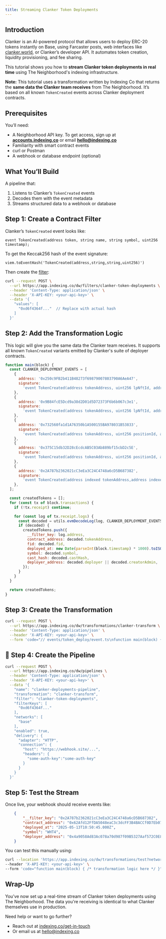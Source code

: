 ```yaml
---
title: Streaming Clanker Token Deployments
---
```


## Introduction

Clanker is an AI-powered protocol that allows users to deploy ERC-20 tokens instantly on Base, using Farcaster posts, web interfaces like [clanker.world](https://clanker.world/), or Clanker’s developer API. It automates token creation, liquidity provisioning, and fee sharing.

This tutorial shows you how to **stream Clanker token deployments in real time** using The Neighborhood's indexing infrastructure.

**Note:** This tutorial uses a transformation written by Indexing Co that returns the **same data the Clanker team receives** from The Neighborhood. It’s based on all known `TokenCreated` events across Clanker deployment contracts.

## Prerequisites

You’ll need:

- A Neighborhood API key. To get access, sign up at [**accounts.indexing.co**](https://accounts.indexing.co) or email [**hello@indexing.co**](mailto:hello@indexing.co)
- Familiarity with smart contract events
- curl or Postman
- A webhook or database endpoint (optional)

## What You’ll Build

A pipeline that:

1. Listens to Clanker’s `TokenCreated` events
2. Decodes them with the event metadata
3. Streams structured data to a webhook or database

## Step 1: Create a Contract Filter

Clanker’s `TokenCreated` event looks like:

```solidity
event TokenCreated(address token, string name, string symbol, uint256 timestamp);
```

To get the Keccak256 hash of the event signature:

```
viem.toEventHash('TokenCreated(address,string,string,uint256)')
```

Then create the [filter](https://docs.indexing.co/guide/filters/add):

```bash
curl --request POST \
  --url https://app.indexing.co/dw/filters/clanker-token-deployments \
  --header 'Content-Type: application/json' \
  --header 'X-API-KEY: <your-api-key>' \
  --data '{
    "values": [
      "0xd6f4364f..."  // Replace with actual hash
    ]
  }'
```

## Step 2: Add the Transformation Logic

This logic will give you the same data the Clanker team receives. It supports all known `TokenCreated` variants emitted by Clanker's suite of deployer contracts.

```javascript
function main(block) {
  const CLANKER_DEPLOYMENT_EVENTS = [
    {
      address: '0x250c9FB2b411B48273f69879007803790A6AeA47',
      signature:
        'event TokenCreated(address tokenAddress, uint256 lpNftId, address deployer, string name, string symbol, uint256 supply, uint256 _supply, address lockerAddress)',
    },
    {
      address: '0x9B84fcE5Dcd9a38d2D01d5D72373F6b6b067c3e1',
      signature:
        'event TokenCreated(address tokenAddress, uint256 lpNftId, address deployer, uint256 fid, string name, string symbol, uint256 supply, address lockerAddress, string castHash)',
    },
    {
      address: '0x732560fa1d1A76350b1A500155BA978031B53833',
      signature:
        'event TokenCreated(address tokenAddress, uint256 positionId, address deployer, uint256 fid, string name, string symbol, uint256 supply, address lockerAddress, string castHash)',
    },
    {
      address: '0x375C15db32D28cEcdcAB5C03Ab889bf15cbD2c5E',
      signature:
        'event TokenCreated(address tokenAddress, uint256 positionId, address deployer, uint256 fid, string name, string symbol, uint256 supply, string castHash)',
    },
    {
      address: '0x2A787b2362021cC3eEa3C24C4748a6cD5B687382',
      signature:
        'event TokenCreated(address indexed tokenAddress,address indexed creatorAdmin, address indexed interfaceAdmin, address creatorRewardRecipient, address interfaceRewardRecipient, uint256 positionId, string name, string symbol, int24 startingTickIfToken0IsNewToken, string metadata, uint256 amountTokensBought, uint256 vaultDuration, uint8 vaultPercentage, address msgSender )',
    },
  ];

  const createdTokens = [];
  for (const tx of block.transactions) {
    if (!tx.receipt) continue;

    for (const log of tx.receipt.logs) {
      const decoded = utils.evmDecodeLog(log, CLANKER_DEPLOYMENT_EVENTS);
      if (decoded) {
        createdTokens.push({
          __filter_key: log.address,
          contract_address: decoded.tokenAddress,
          fid: decoded.fid,
          deployed_at: new Date(parseInt(block.timestamp) * 1000).toISOString(),
          symbol: decoded.symbol,
          cast_hash: decoded.castHash,
          deployer_address: decoded.deployer || decoded.creatorAdmin,
        });
      }
    }
  }

  return createdTokens;
}
```

## Step 3: Create the Transformation

```bash
curl --request POST \
  --url https://app.indexing.co/dw/transformations/clanker-transform \
  --header 'Content-Type: application/json' \
  --header 'X-API-KEY: <your-api-key>' \
  --form 'code="// events/token_deploy/event.ts\nfunction main(block) { /* transformation logic here */ }"'
```

## 🔗 Step 4: Create the Pipeline

```bash
curl --request POST \
  --url https://app.indexing.co/dw/pipelines \
  --header 'Content-Type: application/json' \
  --header 'X-API-KEY: <your-api-key>' \
  --data '{
    "name": "clanker-deployments-pipeline",
    "transformation": "clanker-transform",
    "filter": "clanker-token-deployments",
    "filterKeys": [
      "0xd6f4364f..."
    ],
    "networks": [
      "base"
    ],
    "enabled": true,
    "delivery": {
      "adapter": "HTTP",
      "connection": {
        "host": "https://webhook.site/...",
        "headers": {
          "some-auth-key":"some-auth-key"
        }
      }
    }
  }'
```

## Step 5: Test the Stream

Once live, your webhook should receive events like:

```json
    {
        "__filter_key": "0x2A787b2362021cC3eEa3C24C4748a6cD5B687382",
        "contract_address": "0x62Afd12FfDA5048eaC3c3dcFF3B4BACCf0D7Eb07",
        "deployed_at": "2025-05-13T10:50:45.000Z",
        "symbol": "WHT4",
        "deployer_address": "0x4a9058Ad83Ac078a70d987f09B5327Aaf572C0E8"
    }
```

You can test this manually using:

```bash
curl --location 'https://app.indexing.co/dw/transformations/test?network=base&beat=30172049' \
--header 'X-API-KEY: <your-api-key>' \
--form 'code="function main(block) { /* transformation logic here */ }"'
```

## Wrap-Up

You’ve now set up a real-time stream of Clanker token deployments using The Neighborhood. The data you're receiving is identical to what Clanker themselves use in production.

Need help or want to go further?

- Reach out at [indexing.co/get-in-touch](https://www.indexing.co/get-in-touch)
- Or email us at [hello@indexing.co](mailto:hello@indexing.co)
